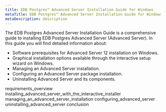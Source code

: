 ```yaml
---
title: EDB Postgres™ Advanced Server Installation Guide for Windows
metaTitle: EDB Postgres™ Advanced Server Installation Guide for Windows
metaDescription: description
---
```


The EDB Postgres Advanced Server Installation Guide is a comprehensive
guide to installing EDB Postgres Advanced Server (Advanced Server). In
this guide you will find detailed information about:

  - Software prerequisites for Advanced Server 12 installation on
    Windows.
  - Graphical installation options available through the interactive
    setup wizard on Windows.
  - Managing an Advanced Server installation.
  - Configuring an Advanced Server package installation.
  - Uninstalling Advanced Server and its components.

<div class="toctree" data-maxdepth="3">

requirements_overview
installing_advanced_server_with_the_interactive_installer
managing_an_advanced_server_installation
configuring_advanced_server uninstalling_advanced_server conclusion

</div>
